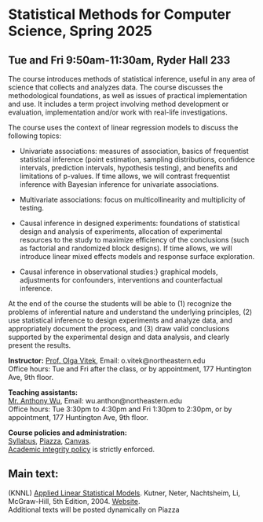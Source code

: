 <h1> Statistical Methods for Computer Science, Spring 2025 </h1>
<h2>Tue and Fri 9:50am-11:30am, Ryder Hall 233</h2>

The course introduces methods of statistical inference, useful in any area of science that collects and analyzes data. The course discusses the methodological foundations, as well as issues of practical implementation and use. It includes a term project involving method development or evaluation, implementation and/or work with real-life investigations.

The course uses the context of linear regression models to discuss the following topics:

- Univariate associations: measures of association, basics of frequentist statistical inference (point estimation, sampling distributions, confidence intervals, prediction intervals, hypothesis testing), and benefits and limitations of p-values. If time allows, we will contrast frequentist inference with Bayesian inference for univariate associations.

- Multivariate associations: focus on multicollinearity and multiplicity of testing.

- Causal inference in designed experiments: foundations of statistical design and analysis of experiments, allocation of experimental resources to the study to maximize efficiency of the conclusions (such as factorial and randomized block designs). If time allows, we will introduce linear mixed effects models and response surface exploration.

- Causal inference in observational studies:} graphical models, adjustments for confounders, interventions and counterfactual inference.

At the end of the course the students will be able to (1) recognize the problems of inferential nature and understand the underlying principles, (2) use statistical inference to design experiments and analyze data, and appropriately document the process, and (3) draw valid conclusions supported by the experimental design and data analysis, and clearly present the results.

<p><strong>Instructor:</strong> [Prof. Olga Vitek](http://olga-vitek-lab.ccis.northeastern.edu/),
Email: o.vitek@northeastern.edu</br>
Office hours: Tue and Fri after the class, or by appointment, 177 Huntington Ave, 9th floor.</p>

<p><strong>Teaching assistants:</strong></br>
[Mr. Anthony Wu](https://www.linkedin.com/in/anthony-w-086272b6/), 
Email: wu.anthon@northeastern.edu</br>
Office hours: Tue 3:30pm to 4:30pm and Fri 1:30pm to 2:30pm, or by appointment, 177 Huntington Ave, 9th floor.

<p><strong>Course policies and administration:</strong></br> [Syllabus](CS7200_Spring25_syllabus.pdf),  [Piazza](https://piazza.com/northeastern/spring2025/cs7200), 
[Canvas](https://canvas.northeastern.edu/).</br>
[Academic integrity policy](https://osccr.sites.northeastern.edu/academic-integrity-policy/) is strictly enforced.</p> 

<h2>Main text:</h2>
<p>(KNNL) [Applied Linear Statistical Models](https://www.amazon.com/Applied-Linear-Statistical-Models-2013/dp/1259064743/). Kutner, Neter, Nachtsheim, Li, McGraw-Hill, 5th Edition, 2004. [Website](http://users.stat.ufl.edu/~rrandles/sta4210/Rclassnotes/data/textdatasets/index.html).</br>
Additional texts will be posted dynamically on Piazza
</p>
